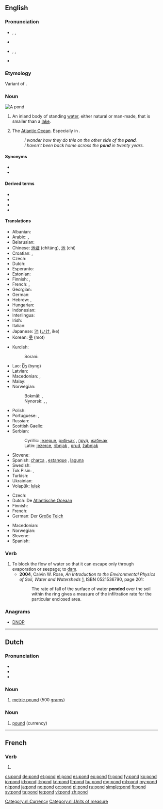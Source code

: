 {{also|Pond}}
==English==
{{wikipedia}}

===Pronunciation===
* {{a|UK}} {{enPR|pŏnd}}, {{IPA|/pɒnd/}}, {{X-SAMPA|/pQnd/}}
* {{rhymes|ɒnd}}
* {{a|US}} {{enPR|pänd}}, {{IPA|/pɑnd/}}, {{X-SAMPA|/pAnd/}}
* {{audio|en-us-pond.ogg|Audio (US)}}

===Etymology===
Variant of {{term|pound|lang=en}}.

===Noun===
[[Image:Black pond near Esher.jpeg|thumb|A pond]]
{{en-noun}}

# An inland body of standing [[water]], either natural or man-made, that is smaller than a [[lake]].
# {{colloquial}} The [[Atlantic Ocean]]. Especially in {{term|across the pond|lang=en}}.
#:''I wonder how they do this on the other side of the '''pond'''.''
#:''I haven't been back home across the '''pond''' in twenty years.''

====Synonyms====
* {{l|en|polynya}}
* {{l|en|tarn}}

====Derived terms====
* {{l|en|across the pond}}
* {{l|en|ducks on the pond}}
* {{l|en|Leftpondia}}
* {{l|en|Rightpondia}}

====Translations====
{{trans-top|small lake}}
* Albanian: {{t|sq|pellg}}
* Arabic: {{Arab|[[بركة]]}} {{IPAchar|(bírka)}} {{f}}, {{t-|ar|غدير|m|alt=غَدير|tr=ghadiir}}
* Belarusian: {{t|be|стаў|sc=Cyrl}}
* Chinese: [[池塘]] (chítáng), [[池]] (chí)
* Croatian: {{t-|hr|jezerce|n}}, {{qualifier|fishpond}} {{t-|hr|ribnjak|m}}
* Czech: {{t+|cs|rybník|m}}
* Dutch: {{t+|nl|vijver|m}}
* Esperanto: {{t-|eo|lageto|xs=Esperanto}}
* Estonian: {{t|et|tiik}}
* Finnish: {{t+|fi|lampi}}, {{t|fi|allas}}
* French: {{t+|fr|étang|m}}, {{t+|fr|mare|f}}
* Georgian: {{t-|ka|გუბე|tr=gube|sc=Geor|xs=Georgian}}
* German: {{t+|de|Teich|m}}
* Hebrew: {{t|he|אגם|m|tr=agam}}, {{t|he|בריכה|f|tr=brekha}}
* Hungarian: {{t|hu|tavacska}}
* Indonesian: {{t+|id|kolam|xs=Indonesian}}
* Interlingua: {{t|ia|stagno}}
* Irish: {{t-|ga|linn|f|xs=Irish}}
* Italian: {{t+|it|stagno|m}}
* Japanese: [[池]] ([[いけ]], ike)
* Korean: [[못]] (mot)
{{trans-mid}}
* Kurdish:
*: Sorani: {{ku-Arab|[[گۆم]]}}
* Lao: [[ບຶງ]] (byng)
* Latvian: {{t-|lv|dīķis|m|xs=Latvian}}
* Macedonian: {{t|mk|езерце|n|tr=ézerce}}, {{t|mk|рибник|m|tr=ríbnik}} {{qualifier|fish pond}}
* Malay: {{t|ms|kolam}}
* Norwegian:
*: Bokmål: {{t|nb|tjern|m|f|n}}, {{t|nb|dam|m}}
*: Nynorsk: {{t|nn|tjern|f}}, {{t|nn|tjørn|f}}, {{t|nn|dam|m}}
* Polish: {{t+|pl|staw|m}}
* Portuguese: {{t+|pt|lagoa|f}}, {{t+|pt|tanque|m}}
* Russian: {{t+|ru|пруд|m|tr=prud}}
* Scottish Gaelic: {{t-|gd|linne|f|xs=Scottish Gaelic}}
* Serbian:
*: Cyrillic: [[језерце]], [[рибњак]] {{qualifier|fish pond}}, [[пруд]], [[жабњак]] {{m}} {{qualifier|frog pond}}
*: Latin: [[jezerce]], [[ribnjak]] {{qualifier|fish pond}}, [[prud]], [[žabnjak]] {{m}} {{qualifier|frog pond}}
* Slovene: {{t|sl|ribnik|m}}
* Spanish: [[charca]] {{m}}, [[estanque]] {{m}}, [[laguna]] {{f}}
* Swedish: {{t+|sv|damm|c}}
* Tok Pisin: {{t|tpi|wara}}, {{t|tpi|raunwara}}
* Turkish: {{t+|tr|göl}}
* Ukrainian: {{t|uk|став|tr=stav|sc=Cyrl}}
* Volapük: [[lulak]]
{{trans-bottom}}

{{trans-top|The Atlantic Ocean}}
* Czech: {{t-|cs|Atlantský oceán|m}}
* Dutch: De [[Atlantische Oceaan]]
* Finnish: {{t-|fi|rapakko}}
* French: {{t+|fr|océan Atlantique|m}}
* German: Der [[groß|Große]] [[Teich]]
{{trans-mid}}
* Macedonian: {{t-|mk|бара|f|tr=bára}}
* Norwegian: {{t-|no|dammen}}
* Slovene: {{t|sl|luža|f}}
* Spanish: {{qualifier|colloquial}} {{t|es|charco|m}}
{{trans-bottom}}

===Verb===
{{en-verb}}

# To block the flow of water so that it can escape only through evaporation or seepage; to [[dam]].
#* '''2004''', Calvin W. Rose, ''An Introduction to the Environmental Physics of Soil, Water and Watersheds'' [http://books.google.com/books?id=TxCQ-DaSIwUC], ISBN 0521536790, page 201:
#*: The rate of fall of the surface of water '''ponded''' over the soil within the ring gives a measure of the infiltration rate for the particular enclosed area.

===Anagrams===
* [[DNOP#English|DNOP]]

----

==Dutch==

===Pronunciation===
* {{rhymes|ɔnt|lang=nl}}
* {{IPA|/pɔnt/|lang=nl}}
* {{audio|Nl-pond.ogg|audio}}

===Noun===
{{nl-noun|n|-|pondje}}

# [[metric pound]] (500 [[grams]])

===Noun===
{{nl-noun|c|ponden|pondje}}

# [[pound]] (currency)

[[Category:nl:Currency]]
[[Category:nl:Units of measure]]

----

==French==

===Verb===
{{fr-verb-form}}

# {{form of|third-person singular present|pondre|lang=fr}}

[[cs:pond]]
[[de:pond]]
[[et:pond]]
[[el:pond]]
[[es:pond]]
[[eo:pond]]
[[fr:pond]]
[[fy:pond]]
[[ko:pond]]
[[io:pond]]
[[id:pond]]
[[it:pond]]
[[kn:pond]]
[[lt:pond]]
[[hu:pond]]
[[mg:pond]]
[[ml:pond]]
[[my:pond]]
[[nl:pond]]
[[ja:pond]]
[[no:pond]]
[[oc:pond]]
[[pl:pond]]
[[ru:pond]]
[[simple:pond]]
[[fi:pond]]
[[sv:pond]]
[[ta:pond]]
[[te:pond]]
[[vi:pond]]
[[zh:pond]]